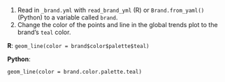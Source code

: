 1. Read in `_brand.yml` with `read_brand_yml` (R) or `Brand.from_yaml()` (Python) to a variable called `brand`.
3. Change the color of the points and line in the global trends plot to the brand's `teal` color. 

**R**:
`geom_line(color = brand$color$palette$teal)`

**Python**:

`geom_line(color = brand.color.palette.teal)`
